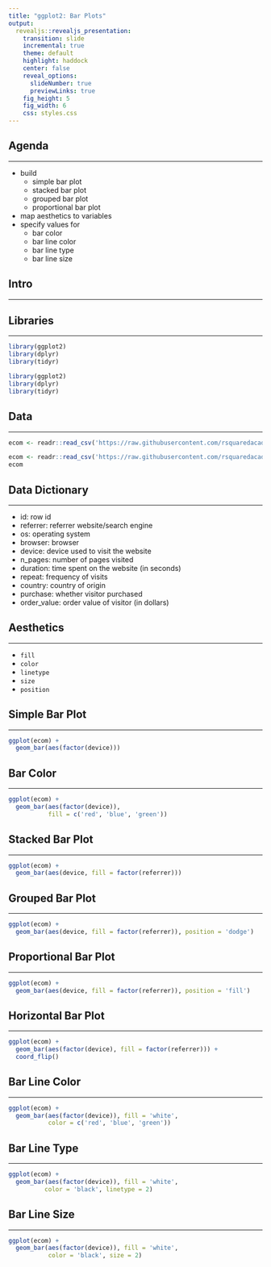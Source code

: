 ```yaml
---
title: "ggplot2: Bar Plots"
output: 
  revealjs::revealjs_presentation:
    transition: slide
    incremental: true
    theme: default
    highlight: haddock
    center: false
    reveal_options:
      slideNumber: true
      previewLinks: true
    fig_height: 5
    fig_width: 6
    css: styles.css
---
```


## Agenda

<hr>

- build 
    - simple bar plot
    - stacked bar plot
    - grouped bar plot
    - proportional bar plot
- map aesthetics to variables
- specify values for 
    - bar color
    - bar line color
    - bar line type
    - bar line size


## Intro

<hr>

## Libraries

<hr>

```r
library(ggplot2)
library(dplyr)
library(tidyr)
```

```r
library(ggplot2)
library(dplyr)
library(tidyr)
```

## Data

<hr>

```r
ecom <- readr::read_csv('https://raw.githubusercontent.com/rsquaredacademy/datasets/master/web.csv')
```


```r
ecom <- readr::read_csv('https://raw.githubusercontent.com/rsquaredacademy/datasets/master/web.csv')
ecom
```


## Data Dictionary

<hr>

- id: row id
- referrer: referrer website/search engine
- os: operating system
- browser: browser
- device: device used to visit the website
- n_pages: number of pages visited
- duration: time spent on the website (in seconds)
- repeat: frequency of visits
- country: country of origin
- purchase: whether visitor purchased
- order_value: order value of visitor (in dollars)

## Aesthetics

<hr>

- `fill`
- `color`
- `linetype`
- `size`
- `position`

## Simple Bar Plot

<hr>

```r
ggplot(ecom) +
  geom_bar(aes(factor(device)))
```

## Bar Color

<hr>

```r
ggplot(ecom) +
  geom_bar(aes(factor(device)),
           fill = c('red', 'blue', 'green'))
```

## Stacked Bar Plot

<hr>

```r
ggplot(ecom) +
  geom_bar(aes(device, fill = factor(referrer)))
```

## Grouped Bar Plot

<hr>

```r
ggplot(ecom) +
  geom_bar(aes(device, fill = factor(referrer)), position = 'dodge')
```

## Proportional Bar Plot

<hr>

```r
ggplot(ecom) +
  geom_bar(aes(device, fill = factor(referrer)), position = 'fill')
```

## Horizontal Bar Plot

<hr>

```r
ggplot(ecom) +
  geom_bar(aes(factor(device), fill = factor(referrer))) +
  coord_flip()
```

## Bar Line Color

<hr>

```r
ggplot(ecom) +
  geom_bar(aes(factor(device)), fill = 'white',
           color = c('red', 'blue', 'green'))
```

## Bar Line Type

<hr>

```r
ggplot(ecom) +
  geom_bar(aes(factor(device)), fill = 'white', 
          color = 'black', linetype = 2)
```

## Bar Line Size

<hr>

```r
ggplot(ecom) +
  geom_bar(aes(factor(device)), fill = 'white', 
           color = 'black', size = 2)
```

## {data-background="thankyou.png"}

<!-- To do: -->
<!--   - add intro slide -->
<!--   - add introduction -->